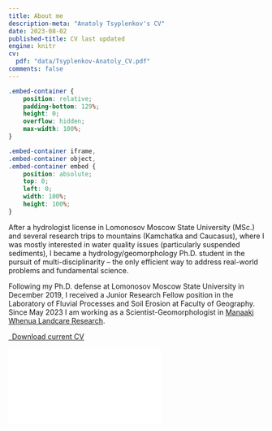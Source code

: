 ```yaml
---
title: About me
description-meta: "Anatoly Tsyplenkov's CV"
date: 2023-08-02
published-title: CV last updated
engine: knitr 
cv:
  pdf: "data/Tsyplenkov-Anatoly_CV.pdf"
comments: false
---
```


```css
.embed-container {
    position: relative;
    padding-bottom: 129%;
    height: 0;
    overflow: hidden;
    max-width: 100%;
}

.embed-container iframe,
.embed-container object,
.embed-container embed {
    position: absolute;
    top: 0;
    left: 0;
    width: 100%;
    height: 100%;
}
```

After a hydrologist license in Lomonosov Moscow State University (MSc.) and several research trips to mountains (Kamchatka and Caucasus), where I was mostly interested in water quality issues (particularly suspended sediments), I became a hydrology/geomorphology Ph.D. student in the pursuit of multi-disciplinarity – the only efficient way to address real-world problems and fundamental science.

Following my Ph.D. defense at Lomonosov Moscow State University in December 2019, I received a Junior Research Fellow position in the Laboratory of Fluvial Processes and Soil Erosion at Faculty of Geography. Since May 2023 I am working as a Scientist-Geomorphologist in [Manaaki Whenua Landcare Research](https://www.landcareresearch.co.nz/).

```{=html}
<p class="text-center">
  <a class="btn btn-primary btn-lg cv-download" href="`r rmarkdown::metadata$cv$pdf`" target="_blank">
    <i class="fa-solid fa-file-arrow-down"></i>&ensp;Download current CV
  </a>
</p>

<div class="embed-container">
  <iframe src="`r rmarkdown::metadata$cv$pdf`" style="border: 0.5px"></iframe>
</div>
```
<!-- ::: {.callout-caution appearance="simple" icon=false } -->

<!-- Full {{< ai cv size=lg >}} can be downloaded [here {{< fa solid file-pdf size=lg >}}](data/Tsyplenkov-Anatoly_CV.pdf). -->

<!-- ::: -->

<!-- ### Research Interests -->

<!-- -   Mountain fluvial geomorphology -->
<!-- -   Sediment budget and dynamics -->
<!-- -   Soil erosion modeling -->
<!-- -   Statistical analyses on heterogeneous datasets and quantifying uncertainties based on Monte Carlo simulation techniques -->
<!-- -   Designing and maintaining large databases of measurements on various geomorphic processes -->
<!-- -   Quantifying and understanding geomorphic processes at catchment and regional scale -->

<!-- ### Education -->

<!-- ::: {.d-flex .justify-content-between} -->
<!-- ::: {} -->
<!-- **Lomonosov Moscow State University**   -->
<!-- PhD in Geographic Sciences (Hydrology)   -->
<!-- Advisors: Valentin Golosov, Sergey Chalov -->
<!-- ::: -->
<!-- ::: {.text-end} -->
<!-- Moscow, Russia   -->
<!-- Granted Dec 2019 -->
<!-- ::: -->
<!-- ::: -->
<!-- - Dissertation: *Suspended sediment load formation in small mountain river basins: general patterns and regional features* -->

<!-- ::: {.d-flex .justify-content-between} -->
<!-- ::: {} -->
<!-- **Lomonosov Moscow State University**   -->
<!-- Specialist in Hydrology (MSc. equivalent) -->
<!-- ::: -->
<!-- ::: {.text-end} -->
<!-- Moscow, Russia   -->
<!-- Granted June 2015 -->
<!-- ::: -->
<!-- ::: -->

<!-- ### Experience -->

<!-- ::: {.d-flex .justify-content-between} -->
<!-- ::: {} -->
<!-- **Institute of Geography Russian Academy of Science**   -->
<!-- ::: -->
<!-- ::: {.text-end} -->
<!-- April 2020 - present -->
<!-- ::: -->
<!-- ::: -->
<!-- *Postdoctoral Researcher* -->

<!-- - Working for the RSF grant No. 19‑17‑00181 “Quantitative assessment of the slope sediment flux and its changes in the Holocene for the Caucasus mountain rivers” -->
<!-- - Sediment source fingerprinting analysis in small mountain basins -->
<!-- - Suspended sediment modelling on a regional scale (Caucasus) -->
<!-- - Studying short‑term and long water discharge and suspended sediment dynamics -->
<!-- - Developed an `R` package for exploring intra‑event suspended sediment dynamics [`loadflux`](https://github.com/atsyplenkov/loadflux) -->

<!-- ::: {.d-flex .justify-content-between} -->
<!-- ::: {} -->
<!-- **Lomonosov Moscow State University**   -->
<!-- ::: -->
<!-- ::: {.text-end} -->
<!-- January 2020 - present -->
<!-- ::: -->
<!-- ::: -->
<!-- *Junior Research Fellow* -->

<!-- - Organized two international conferences and two schools for young researchers -->
<!-- - Estimated soil erosion for the Eastern Russia (Siberia, Kamcharka, Chukotka) -->
<!-- - Developed algorithm to process short‑term logger data (turbidity and water level) -->
<!-- - Developed framework for assessing lateral erosion rates (and volumes) for Arctic rivers -->

<!-- ::: {.d-flex .justify-content-between} -->
<!-- ::: {} -->
<!-- **State Institute of Oceanography (Russia, Moscow)**   -->
<!-- ::: -->
<!-- ::: {.text-end} -->
<!-- August 2015 - August 2017 -->
<!-- ::: -->
<!-- ::: -->
<!-- *Technician* -->

<!-- - Conducting hydrological measurements: water discharge, water stage, river velocity, river and lake bathymetry -->
<!-- - Equipment service: ADCPs, sonars, current meters -->
<!-- - Statistical analysis of main hydrological parameters (AEP, max and min discharges, etc.) -->
<!-- - Flood risk mapping for the Moscow city -->
